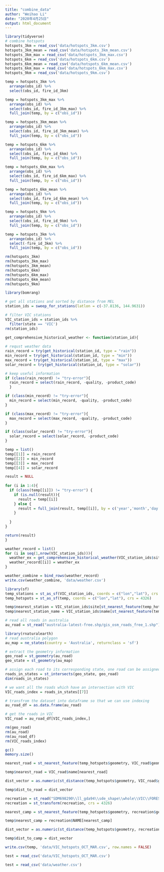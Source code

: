 ```yaml
---
title: "combine_data"
author: "Weihao Li"
date: "2020年4月25日"
output: html_document
---
```


```r
library(tidyverse)
# combine hotspots
hotspots_3km = read_csv('data/hotspots_3km.csv')
hotspots_3km_mean = read_csv('data/hotspots_3km_mean.csv')
hotspots_3km_max = read_csv('data/hotspots_3km_max.csv')
hotspots_6km = read_csv('data/hotspots_6km.csv')
hotspots_6km_mean = read_csv('data/hotspots_6km_mean.csv')
hotspots_6km_max = read_csv('data/hotspots_6km_max.csv')
hotspots_9km = read_csv('data/hotspots_9km.csv')
```


```r
temp = hotspots_3km %>%
  arrange(obs_id) %>%
  select(obs_id, fire_id_3km)

temp = hotspots_3km_max %>%
  arrange(obs_id) %>%
  select(obs_id, fire_id_3km_max) %>%
  full_join(temp, by = c("obs_id"))

temp = hotspots_3km_mean %>%
  arrange(obs_id) %>%
  select(obs_id, fire_id_3km_mean) %>%
  full_join(temp, by = c("obs_id"))

temp = hotspots_6km %>%
  arrange(obs_id) %>%
  select(obs_id, fire_id_6km) %>%
  full_join(temp, by = c("obs_id"))

temp = hotspots_6km_max %>%
  arrange(obs_id) %>%
  select(obs_id, fire_id_6km_max) %>%
  full_join(temp, by = c("obs_id"))

temp = hotspots_6km_mean %>%
  arrange(obs_id) %>%
  select(obs_id, fire_id_6km_mean) %>%
  full_join(temp, by = c("obs_id"))

temp = hotspots_9km %>%
  arrange(obs_id) %>%
  select(obs_id, fire_id_9km) %>%
  full_join(temp, by = c("obs_id"))

temp = hotspots_3km %>%
  arrange(obs_id) %>%
  select(-fire_id_3km) %>%
  full_join(temp, by = c("obs_id"))

rm(hotspots_3km)
rm(hotspots_3km_max)
rm(hotspots_3km_mean)
rm(hotspots_6km)
rm(hotspots_6km_max)
rm(hotspots_6km_mean)
rm(hotspots_9km)
```

```r
library(bomrang)
```

```r
# get all stations and sorted by distance from MEL
station_ids = sweep_for_stations(latlon = c(-37.8136, 144.9631))
```

```r
# filter VIC stations
VIC_station_ids = station_ids %>%
  filter(state == 'VIC')
rm(station_ids)
```

```r

get_comprehensive_historical_weather <- function(station_id){
  
# requst weather data
rain_record = try(get_historical(station_id, type = "rain"))
min_record = try(get_historical(station_id, type = "min"))
max_record = try(get_historical(station_id, type = "max"))
solar_record = try(get_historical(station_id, type = "solar"))

# keep useful information
if (class(rain_record) != "try-error"){
  rain_record = select(rain_record, -quality, -product_code)
  }

if (class(min_record) != "try-error"){
  min_record = select(min_record, -quality, -product_code)
}

if (class(max_record) != "try-error"){
  max_record = select(max_record, -quality, -product_code)
}

if (class(solar_record) != "try-error"){
  solar_record = select(solar_record, -product_code)
}

temp = list()
temp[[1]] = rain_record
temp[[2]] = min_record
temp[[3]] = max_record
temp[[4]] = solar_record

result = NULL
  
for (i in 1:4){
  if (class(temp[[i]]) != "try-error") {
    if (is.null(result)){
      result = temp[[i]]
    } else {
      result = full_join(result, temp[[i]], by = c('year','month','day','station_number'))
    }
    
  } 
}

return(result)
}


```

```r
weather_record = list()
for (i in seq(1,nrow(VIC_station_ids))){
  weather_ex = get_comprehensive_historical_weather(VIC_station_ids$site[i])
  weather_record[[i]] = weather_ex
}
```

```r
weather_combine = bind_rows(weather_record)
write.csv(weather_combine, 'data/weather.csv')
```

```r
library(sf)
temp_stations = st_as_sf(VIC_station_ids, coords = c("lon","lat"), crs = 4326)
temp_hotspots = st_as_sf(temp, coords = c("lon","lat"), crs = 4326)
```

```r
temp$nearest_station = VIC_station_ids$site[st_nearest_feature(temp_hotspots, temp_stations)]
temp$nearest_station_name = VIC_station_ids$name[st_nearest_feature(temp_hotspots, temp_stations)]
```

```r
# read all roads in australia
au_road = st_read("australia-latest-free.shp/gis_osm_roads_free_1.shp")
```

```r
library(rnaturalearth)
# read australia polygon
au_map = ne_states(country = 'Australia', returnclass = 'sf')
```


```r
# extract the geometry information
geo_road = st_geometry(au_road)
geo_state = st_geometry(au_map)

# assign each road to its corresponding state, one road can be assigned to mutiple states
roads_in_states = st_intersects(geo_state, geo_road)
dim(roads_in_states)
```

```r
# we want all the roads which have an intersection with VIC
VIC_roads_index = roads_in_states[[7]]
```

```r
# transfrom the dataset into dataframe so that we can use indexing
au_road_df = as.data.frame(au_road)

# get the roads in VIC
VIC_road = au_road_df[VIC_roads_index,]
```

```r
rm(geo_road)
rm(au_road)
rm(au_road_df)
rm(VIC_roads_index)
```

```r
gc()
memory.size()
```


```r
nearest_road = st_nearest_feature(temp_hotspots$geometry, VIC_road$geometry)
```

```r
temp$nearest_road = VIC_road$name[nearest_road]
```

```r
dist_vector = as.numeric(st_distance(temp_hotspots$geometry, VIC_road$geometry[nearest_road], by_element = TRUE))

temp$dist_to_road = dist_vector
```

```r
recreation = st_read("SDM698290\\ll_gda94\\sde_shape\\whole\\VIC\\FORESTS\\layer\\recweb_site.shp")
recreation = st_transform(recreation, crs = 4326)
```

```r
nearest_camp = st_nearest_feature(temp_hotspots$geometry, recreation$geometry)
```

```r
temp$nearest_camp = recreation$NAME[nearest_camp]

dist_vector = as.numeric(st_distance(temp_hotspots$geometry, recreation$geometry[nearest_camp], by_element = TRUE))

temp$dist_to_camp = dist_vector
```

```r
write.csv(temp, 'data/VIC_hotspots_OCT_MAR.csv', row.names = FALSE)
```

```r
test = read_csv('data/VIC_hotspots_OCT_MAR.csv')
```

```r
test = read_csv('data/weather.csv')
```

